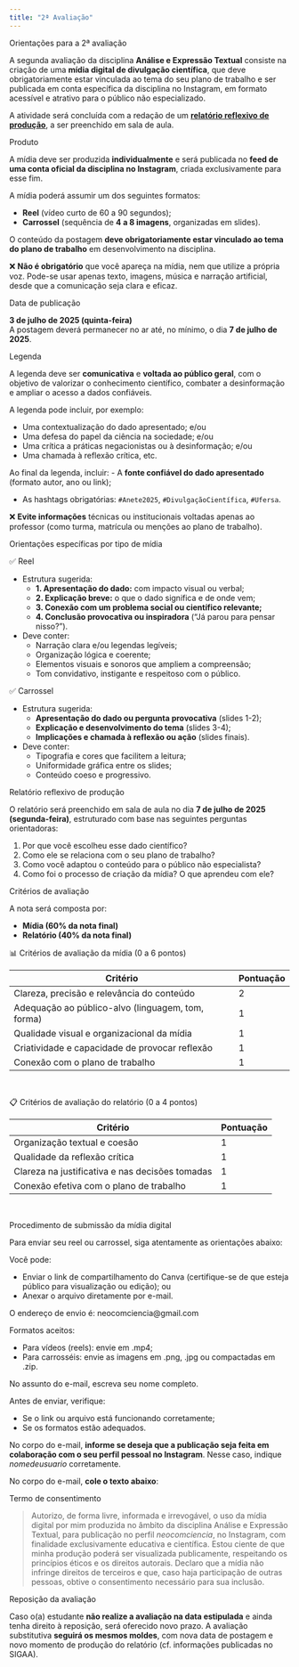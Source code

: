 ```yaml
---
title: "2ª Avaliação"
---
```


::: titulo-nao-numerado
Orientações para a 2ª avaliação
:::

::: destaque
A segunda avaliação da disciplina **Análise e Expressão Textual** consiste na criação de uma **mídia digital de divulgação científica**, que deve obrigatoriamente estar vinculada ao tema do seu plano de trabalho e ser publicada em conta específica da disciplina no Instagram, em formato acessível e atrativo para o público não especializado.

A atividade será concluída com a redação de um [**relatório reflexivo de produção**](modelo_relatorio.qmd), a ser preenchido em sala de aula.
:::

::: subtitulo-nao-numerado
Produto
:::

A mídia deve ser produzida **individualmente** e será publicada no **feed de uma conta oficial da disciplina no Instagram**, criada exclusivamente para esse fim.

A mídia poderá assumir um dos seguintes formatos:

-   **Reel** (vídeo curto de 60 a 90 segundos);
-   **Carrossel** (sequência de **4 a 8 imagens**, organizadas em slides).

O conteúdo da postagem **deve obrigatoriamente estar vinculado ao tema do plano de trabalho** em desenvolvimento na disciplina.

::: nota-secundaria
❌ **Não é obrigatório** que você apareça na mídia, nem que utilize a própria voz. Pode-se usar apenas texto, imagens, música e narração artificial, desde que a comunicação seja clara e eficaz.
:::

::: subtitulo-nao-numerado
Data de publicação
:::

**3 de julho de 2025 (quinta-feira)**\
A postagem deverá permanecer no ar até, no mínimo, o dia **7 de julho de 2025**.

::: subtitulo-nao-numerado
Legenda
:::

A legenda deve ser **comunicativa** e **voltada ao público geral**, com o objetivo de valorizar o conhecimento científico, combater a desinformação e ampliar o acesso a dados confiáveis.

A legenda pode incluir, por exemplo:

-   Uma contextualização do dado apresentado; e/ou
-   Uma defesa do papel da ciência na sociedade; e/ou
-   Uma crítica a práticas negacionistas ou à desinformação; e/ou
-   Uma chamada à reflexão crítica, etc.

Ao final da legenda, incluir: - A **fonte confiável do dado apresentado** (formato autor, ano ou link);

-   As hashtags obrigatórias: `#Anete2025`, `#DivulgaçãoCientífica`, `#Ufersa`.

::: nota-secundaria
❌ **Evite informações** técnicas ou institucionais voltadas apenas ao professor (como turma, matrícula ou menções ao plano de trabalho).
:::

::: subtitulo-nao-numerado
Orientações específicas por tipo de mídia
:::

::: subsubsubtitulo-nao-numerado
✅ Reel
:::

-   Estrutura sugerida:
    -   **1. Apresentação do dado:** com impacto visual ou verbal;
    -   **2. Explicação breve:** o que o dado significa e de onde vem;
    -   **3. Conexão com um problema social ou científico relevante;**
    -   **4. Conclusão provocativa ou inspiradora** (“Já parou para pensar nisso?”).
-   Deve conter:
    -   Narração clara e/ou legendas legíveis;
    -   Organização lógica e coerente;
    -   Elementos visuais e sonoros que ampliem a compreensão;
    -   Tom convidativo, instigante e respeitoso com o público.

::: subsubsubtitulo-nao-numerado
✅ Carrossel
:::

-   Estrutura sugerida:
    -   **Apresentação do dado ou pergunta provocativa** (slides 1-2);\
    -   **Explicação e desenvolvimento do tema** (slides 3-4);\
    -   **Implicações e chamada à reflexão ou ação** (slides finais).
-   Deve conter:
    -   Tipografia e cores que facilitem a leitura;
    -   Uniformidade gráfica entre os slides;
    -   Conteúdo coeso e progressivo.

::: subtitulo-nao-numerado
Relatório reflexivo de produção
:::

O relatório será preenchido em sala de aula no dia **7 de julho de 2025 (segunda-feira)**, estruturado com base nas seguintes perguntas orientadoras:

1.  Por que você escolheu esse dado científico?
2.  Como ele se relaciona com o seu plano de trabalho?
3.  Como você adaptou o conteúdo para o público não especialista?
4.  Como foi o processo de criação da mídia? O que aprendeu com ele?

::: subtitulo-nao-numerado
Critérios de avaliação
:::

A nota será composta por:

-   **Mídia (60% da nota final)**
-   **Relatório (40% da nota final)**

::: subsubtitulo-nao-numerado
📊 Critérios de avaliação da mídia (0 a 6 pontos)
:::

| Critério                                          | Pontuação |
|---------------------------------------------------|-----------|
| Clareza, precisão e relevância do conteúdo        | 2         |
| Adequação ao público-alvo (linguagem, tom, forma) | 1         |
| Qualidade visual e organizacional da mídia        | 1         |
| Criatividade e capacidade de provocar reflexão    | 1         |
| Conexão com o plano de trabalho                   | 1         |

<br/>

::: subsubtitulo-nao-numerado
📋 Critérios de avaliação do relatório (0 a 4 pontos)
:::

| Critério                                        | Pontuação |
|-------------------------------------------------|-----------|
| Organização textual e coesão                    | 1         |
| Qualidade da reflexão crítica                   | 1         |
| Clareza na justificativa e nas decisões tomadas | 1         |
| Conexão efetiva com o plano de trabalho         | 1         |

<br/>

::: subtitulo-nao-numerado
Procedimento de submissão da mídia digital
:::

Para enviar seu reel ou carrossel, siga atentamente as orientações abaixo:

Você pode:

-   Enviar o link de compartilhamento do Canva (certifique-se de que esteja público para visualização ou edição); ou
-   Anexar o arquivo diretamente por e-mail.

O endereço de envio é: neocomciencia\@gmail.com

Formatos aceitos:

-   Para vídeos (reels): envie em .mp4;
-   Para carrosséis: envie as imagens em .png, .jpg ou compactadas em .zip.

No assunto do e-mail, escreva seu nome completo.

Antes de enviar, verifique:

-   Se o link ou arquivo está funcionando corretamente;
-   Se os formatos estão adequados.

No corpo do e-mail, **informe se deseja que a publicação seja feita em colaboração com o seu perfil pessoal no Instagram**. Nesse caso, indique *nomedeusuario* corretamente.

No corpo do e-mail, **cole o texto abaixo**:

::: subtitulo-nao-numerado
Termo de consentimento
:::

> Autorizo, de forma livre, informada e irrevogável, o uso da mídia digital por mim produzida no âmbito da disciplina Análise e Expressão Textual, para publicação no perfil *neocomciencia*, no Instagram, com finalidade exclusivamente educativa e científica. Estou ciente de que minha produção poderá ser visualizada publicamente, respeitando os princípios éticos e os direitos autorais. Declaro que a mídia não infringe direitos de terceiros e que, caso haja participação de outras pessoas, obtive o consentimento necessário para sua inclusão.

::: subtitulo-nao-numerado
Reposição da avaliação
:::

Caso o(a) estudante **não realize a avaliação na data estipulada** e ainda tenha direito à reposição, será oferecido novo prazo. A avaliação substitutiva **seguirá os mesmos moldes**, com nova data de postagem e novo momento de produção do relatório (cf. informações publicadas no SIGAA).
